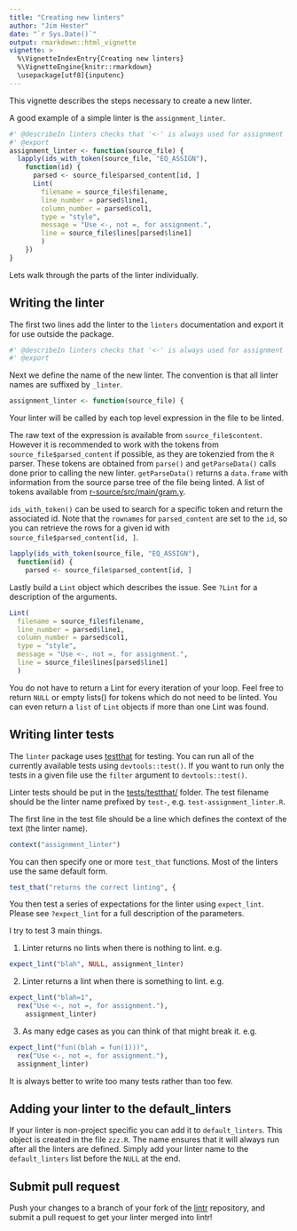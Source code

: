 ```yaml
---
title: "Creating new linters"
author: "Jim Hester"
date: "`r Sys.Date()`"
output: rmarkdown::html_vignette
vignette: >
  %\VignetteIndexEntry{Creating new linters}
  %\VignetteEngine{knitr::rmarkdown}
  \usepackage[utf8]{inputenc}
---
```


This vignette describes the steps necessary to create a new linter.

A good example of a simple linter is the `assignment_linter`.
```r
#' @describeIn linters checks that '<-' is always used for assignment
#' @export
assignment_linter <- function(source_file) {
  lapply(ids_with_token(source_file, "EQ_ASSIGN"),
    function(id) {
      parsed <- source_file$parsed_content[id, ]
      Lint(
        filename = source_file$filename,
        line_number = parsed$line1,
        column_number = parsed$col1,
        type = "style",
        message = "Use <-, not =, for assignment.",
        line = source_file$lines[parsed$line1]
        )
    })
}
```

Lets walk through the parts of the linter individually.

## Writing the linter ##
The first two lines add the linter to the `linters` documentation and export it
for use outside the package.

```r
#' @describeIn linters checks that '<-' is always used for assignment
#' @export
```

Next we define the name of the new linter.  The convention is that all linter
names are suffixed by `_linter`.
```r
assignment_linter <- function(source_file) {
```

Your linter will be called by each top level expression in the file to be
linted.

The raw text of the expression is available from `source_file$content`. However it is
recommended to work with the tokens from
`source_file$parsed_content` if possible, as they are tokenzied from the `R`
parser. These tokens are obtained from `parse()` and `getParseData()`
calls done prior to calling the new linter. `getParseData()` returns a `data.frame`
with information from the source parse tree of the file being linted. A list of
tokens available from
[r-source/src/main/gram.y](https://github.com/wch/r-source/blob/ff1bca2f21aba271d428474f00494eece5c36dd3/src/main/gram.y#L293-L307).

`ids_with_token()` can be used to search for a specific token and return the
associated id.  Note that the `rownames` for `parsed_content` are set to the
`id`, so you can retrieve the rows for a given id with
`source_file$parsed_content[id, ]`.

```r
lapply(ids_with_token(source_file, "EQ_ASSIGN"),
  function(id) {
    parsed <- source_file$parsed_content[id, ]
```

Lastly build a `Lint` object which describes the issue.  See `?Lint` for a
description of the arguments.

```r
Lint(
  filename = source_file$filename,
  line_number = parsed$line1,
  column_number = parsed$col1,
  type = "style",
  message = "Use <-, not =, for assignment.",
  line = source_file$lines[parsed$line1]
  )
```

You do not have to return a Lint for every iteration of your loop.  Feel free
to return `NULL` or empty lists() for tokens which do not need to be linted.
You can even return a `list` of `Lint` objects if more than one Lint was found.

## Writing linter tests ##
The `linter` package uses [testthat](https://github.com/hadley/testthat) for
testing. You can run all of the currently available tests using
`devtools::test()`.  If you want to run only the tests in a given file use the
`filter` argument to `devtools::test()`.

Linter tests should be put in the
[tests/testthat/](https://github.com/jimhester/lintr/tree/master/tests/testthat)
folder.  The test filename should be the linter name prefixed by `test-`, e.g.
`test-assignment_linter.R`.

The first line in the test file should be a line which defines the context of the text (the linter name).
```r
context("assignment_linter")
```

You can then specify one or more `test_that` functions.  Most of the linters use the same default form.
```r
test_that("returns the correct linting", {
```

You then test a series of expectations for the linter using `expect_lint`.
Please see `?expect_lint` for a full description of the parameters.

I try to test 3 main things.

1. Linter returns no lints when there is nothing to lint. e.g.

```r
expect_lint("blah", NULL, assignment_linter)
```

2. Linter returns a lint when there is something to lint. e.g.

```r
expect_lint("blah=1",
  rex("Use <-, not =, for assignment."),
    assignment_linter)
```

3. As many edge cases as you can think of that might break it. e.g.

```r
expect_lint("fun((blah = fun(1)))",
  rex("Use <-, not =, for assignment."),
  assignment_linter)
```

It is always better to write too many tests rather than too few.

## Adding your linter to the default_linters ##
If your linter is non-project specific you can add it to `default_linters`.
This object is created in the file `zzz.R`.  The name ensures that it will always run after all
the linters are defined.  Simply add your linter name to the `default_linters`
list before the `NULL` at the end.

## Submit pull request ##
Push your changes to a branch of your fork of the
[lintr](https://github.com/jimhester/lintr) repository, and submit a pull
request to get your linter merged into lintr!
